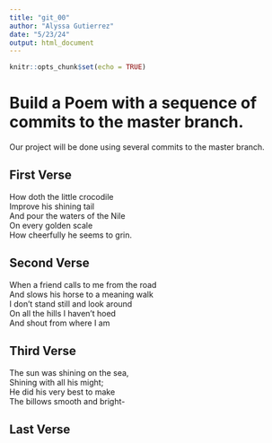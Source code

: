 ```yaml
---
title: "git_00"
author: "Alyssa Gutierrez"
date: "5/23/24"
output: html_document
---
```


```r
knitr::opts_chunk$set(echo = TRUE)
```
# Build a Poem with a sequence of commits to the master branch.
Our project will be done using several commits to the master branch.
<!-- Do not modify or change any text in "!--" bracketed areas such as this --- these are instructions to
you, if you change any of this the git program will notice it and compromise your git merging strategy !-->

## First Verse 
<!--Put the first five lines of a poem by Lewis Carrol in this section!-->
How doth the little crocodile   
Improve his shining tail  
And pour the waters of the Nile   
On every golden scale   
How cheerfully he seems to grin.  

## Second Verse
<!--Put the first five lines of a poem by Robert Frost here!-->
When a friend calls to me from the road  
And slows his horse to a meaning walk  
I don't stand still and look around  
On all the hills I haven't hoed  
And shout from where I am  

## Third Verse
<!--Put the first two verses of The Walrus and the Carpenter here!-->
The sun was shining on the sea,  
Shining with all his might;  
He did his very best to make    
The billows smooth and bright-   

## Last Verse
<!--Put a short poem of your choice 8-20 lines,here!-->
